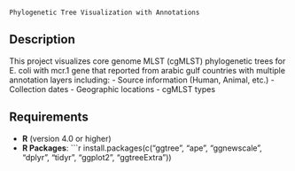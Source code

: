                                                                Phylogenetic Tree Visualization with Annotations


## Description
This project visualizes core genome MLST (cgMLST) phylogenetic trees for E. coli with mcr.1 gene that reported from arabic gulf countries with multiple annotation layers including:
- Source information (Human, Animal, etc.)
- Collection dates
- Geographic locations
- cgMLST types

## Requirements
- **R** (version 4.0 or higher)
- **R Packages**:
  ```r
  install.packages(c("ggtree", "ape", "ggnewscale", "dplyr", "tidyr", "ggplot2", "ggtreeExtra"))
